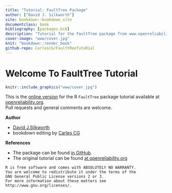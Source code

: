 ```yaml
---
title: "Tutorial: FaultTree Package"
author: ["David J. Silkworth"]
site: bookdown::bookdown_site
documentclass: book
bibliography: [packages.bib]
description: "Tutorial for the FaultTree package from www.openreliability.org"
cover-image: "www/cover.jpg"
knit: "bookdown::render_book"
github-repo: CarlesCG/FaulttReeTutoRial
---
```



# Welcome To FaultTree Tutorial {-}
```r
knitr::include_graphics("www/cover.jpg")
```


This is the [online version]() for the R `FaultTree` package tutorial available at [openreliability.org](www.openreliability.org).  
Pull requests and general comments are welcome.


**Author**  

  * [David J.Silkworth](https://github.com/jto888)  
  * bookdown editing by [Carles CG](https://github.com/CarlesCG)    
  

**References**  

  * The package can be found [in GitHub](https://github.com/jto888/FaultTree).    
  * The original tutorial can be found [at openreliability.org](http://www.openreliability.org/fault-tree-analysis-on-r/)  
  
```block
R is free software and comes with ABSOLUTELY NO WARRANTY.
You are welcome to redistribute it under the terms of the
GNU General Public License versions 2 or 3.
For more information about these matters see
http://www.gnu.org/licenses/.
```

